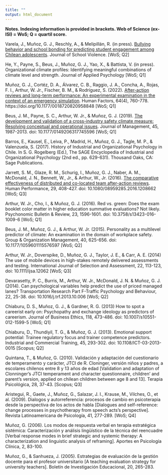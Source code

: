 ```yaml
---
title: ""
output: html_document
---
```


**Notes. Indexing information is provided in brackets. Web of Science (ex-ISI) = WoS; Q = quartil score.**

Varela, J., Muñoz, G. J., Reschly, A., & Melipillán, R. (in press). [Bullying behavior and school bonding for predicting student engagement among Chilean adolescents](./docs/Varela et al_2022.pdf). Journal of School Violence. [WoS; Q2]

He, Y., Payne, S., Beus, J., Muñoz, G. J., Yao, X., & Battista, V. (in press). Organizational climate profiles: Identifying meaningful combinations of climate level and strength. Journal of Applied Psychology [WoS; Q1]

Muñoz, G. J., Cortéz, D. A., Álvarez, C. B., Raggio, J. A., Concha, A., Rojas, F. I., Arthur, W. Jr., Fischer, B. M., & Rodríguez, S. (2022). [After-action reviews and long-term performance: An experimental examination in the context of an emergency simulation](./docs/Muñoz et al_2022.pdf). Human Factors, 64(4), 760-778. https://doi.org/10.1177/0018720820958848 [WoS; Q1]

Beus, J. M., Payne, S. C., Arthur, W. Jr., & Muñoz, G. J. (2019). [The development and validation of a cross-industry safety climate measure: Resolving conceptual and operational issues](./docs/Beus et al_2019.pdf). Journal of Management, 45, 1987-2013. doi: 10.1177/0149206317745596 [WoS; Q1]

Barros, E., Kausel, E., Leiva, P., Madrid, H., Muñoz, G. J., Tagle, M. P., & Valenzuela, S. (2017). History of Industrial and Organizational Psychology in Chile. In S. G. Rogelberg (Ed.), The SAGE Encyclopedia of Industrial and Organizational Psychology (2nd ed., pp. 629-631). Thousand Oaks, CA: Sage Publications.

Jarrett, S. M., Glaze, R. M., Schurig, I., Muñoz, G. J., Naber, A. M., McDonald, J. N., Bennett, W., Jr., & Arthur, W., Jr. (2016). [The comparative effectiveness of distributed and co-located team after-action reviews](./docs/Jarrett et al_2016.pdf). Human Performance, 29, 408-427. doi: 10.1080/08959285.2016.1208662 [WoS; Q3]

Arthur, W. Jr., Cho, I., & Muñoz, G. J. (2016). Red vs. green: Does the exam booklet color matter in higher education summative evaluations? Not likely. Psychonomic Bulletin & Review, 23, 1596-1601. doi: 10.3758/s13423-016-1009-6 [WoS; Q1]

Beus, J. M., Muñoz, G. J., & Arthur, W. Jr. (2015). Personality as a multilevel predictor of climate: An examination in the domain of workplace safety. Group & Organization Management, 40, 625-656. doi: 10.1177/1059601115576597 [WoS; Q2]

Arthur, W. Jr., Doverspike, D., Muñoz, G. J., Taylor, J. E., & Carr, A. E. (2014) The use of mobile devices in high-stakes remotely delivered assessments and testing. International Journal of Selection and Assessment, 22, 113-123, doi: 10.1111/ijsa.12062 [WoS; Q3]

Devarasetty, P. C., Burris, M., Arthur, W. Jr., McDonald, J. N.  & Muñoz, G. J. (2014). Can psychological variables help predict the use of priced managed lanes? Transportation Research Part F-Traffic Psychology and Behaviour, 22, 25-38. doi: 10.1016/j.trf.2013.10.006 [WoS; Q2]

Chiaburu, D. S., Muñoz, G. J., & Gardner, R. G. (2013) How to spot a careerist early on: Psychopathy and exchange ideology as predictors of careerism. Journal of Business Ethics, 118, 473-486. doi: 10.1007/s10551-012-1599-5 [WoS; Q1]

Chiaburu, D., Thundiyil, T. G., & Muñoz, G. J. (2013). Emotional support potential: Trainee regulatory focus and trainer competence predictors. Industrial and Commercial Training, 45, 293-302. doi: 10.1108/ICT-03-2013-0015 [Scopus; Q2]

Quintana, T., & Muñoz, G. (2010). Validación y adaptación del cuestionario de temperamento y carácter, JTCI de R. Cloninger, versión niños y padres, a escolares chilenos entre 8 y 13 años de edad [Validation and adaptation of Clonninger’s JTCI temperament and character questionnaire, children’ and parent’s version, applied on chilean children between age 8 and 13]. Terapia Psicológica, 28, 37-43. [Scopus; Q3]

Aristegui, R., Gaete, J., Muñoz, G., Salazar, J. I., Krause, M., Vilches, O., et al. (2009). Dialogos y autorreferencia: procesos de cambio en psicoterapia desde la perspectiva de los actos de habla [Dialogues and self-reference: change processes in psychotherapy from speech acts's perspective]. Revista Latinoamericana de Psicología, 41, 277-289. [WoS; Q4]

Muñoz, G. (2006). Los modos de respuesta verbal en terapia estratégica sistémica: Caracterización y análisis lingüístico de la técnica del reencuadre [Verbal response modes in brief strategic and systemic therapy: A characterization and linguistic analysis of reframing]. Aportes en Psicología Clínica, 2, 83-100.

Muñoz, G., & Sanhueza, J. (2005). Estrategias de evaluación de la gestión docente para el profesor universitario [A teaching evaluation strategy for university teachers]. Boletín de Investigación Educacional, 20, 265-283.
